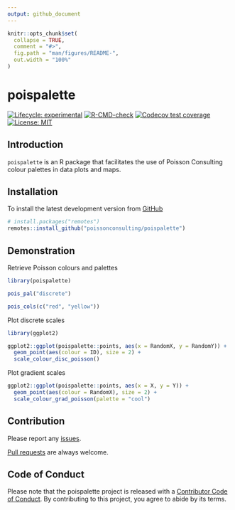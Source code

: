 ```yaml
---
output: github_document
---
```


<!-- README.md is generated from README.Rmd. Please edit that file -->

```r
knitr::opts_chunk$set(
  collapse = TRUE,
  comment = "#>",
  fig.path = "man/figures/README-",
  out.width = "100%"
)
```
# poispalette 

<!-- badges: start -->
[![Lifecycle: experimental](https://img.shields.io/badge/lifecycle-experimental-orange.svg)](https://lifecycle.r-lib.org/articles/stages.html#experimental)
[![R-CMD-check](https://github.com/poissonconsulting/poispalette/actions/workflows/R-CMD-check.yaml/badge.svg)](https://github.com/poissonconsulting/poispalette/actions/workflows/R-CMD-check.yaml)
[![Codecov test coverage](https://codecov.io/gh/poissonconsulting/poispalette/branch/master/graph/badge.svg)](https://codecov.io/gh/poissonconsulting/poispalette?branch=master)
[![License: MIT](https://img.shields.io/badge/License-MIT-green.svg)](https://opensource.org/license/mit/)
<!-- badges: end -->

## Introduction

`poispalette` is an R package that facilitates the use of Poisson Consulting colour palettes in data plots and maps.


## Installation

To install the latest development version from [GitHub](https://github.com/poissonconsulting/poispalette)
```r
# install.packages("remotes")
remotes::install_github("poissonconsulting/poispalette")
```

## Demonstration

Retrieve Poisson colours and palettes
```r
library(poispalette)

pois_pal("discrete")

pois_cols(c("red", "yellow"))

```

Plot discrete scales
```r
library(ggplot2)

ggplot2::ggplot(poispalette::points, aes(x = RandomX, y = RandomY)) +
  geom_point(aes(colour = ID), size = 2) +
  scale_colour_disc_poisson()
```

Plot gradient scales
```r
ggplot2::ggplot(poispalette::points, aes(x = X, y = Y)) +
  geom_point(aes(colour = RandomX), size = 2) +
  scale_colour_grad_poisson(palette = "cool")

```

## Contribution

Please report any [issues](https://github.com/poissonconsulting/poispalette/issues).

[Pull requests](https://github.com/poissonconsulting/poispalette/pulls) are always welcome.

## Code of Conduct

Please note that the poispalette project is released with a [Contributor Code of Conduct](https://contributor-covenant.org/version/2/0/CODE_OF_CONDUCT.html). By contributing to this project, you agree to abide by its terms.
